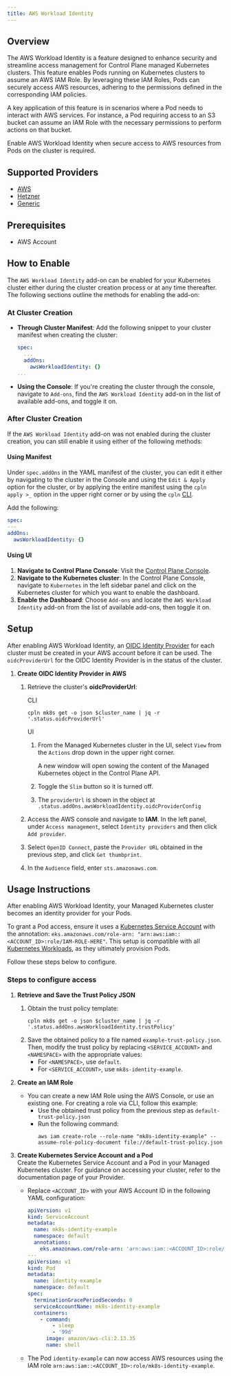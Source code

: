 ```yaml
---
title: AWS Workload Identity
---
```


## Overview

The AWS Workload Identity is a feature designed to enhance security and streamline access management for Control Plane managed Kubernetes clusters. This feature enables Pods running on Kubernetes clusters to assume an AWS IAM Role. By leveraging these IAM Roles, Pods can securely access AWS resources, adhering to the permissions defined in the corresponding IAM policies.

A key application of this feature is in scenarios where a Pod needs to interact with AWS services. For instance, a Pod requiring access to an S3 bucket can assume an IAM Role with the necessary permissions to perform actions on that bucket.

Enable AWS Workload Identity when secure access to AWS resources from Pods on the cluster is required.

## Supported Providers

- [AWS](../aws)
- [Hetzner](../hetzner)
- [Generic](../generic)

## Prerequisites

- AWS Account

## How to Enable

The `AWS Workload Identity` add-on can be enabled for your Kubernetes cluster either during the cluster creation process or at any time thereafter. The following sections outline the methods for enabling the add-on:

### At Cluster Creation

- **Through Cluster Manifest**: Add the following snippet to your cluster manifest when creating the cluster:

  ```yaml YAML
  spec:
    ...
    addOns:
      awsWorkloadIdentity: {}
  ...
  ```

- **Using the Console**: If you're creating the cluster through the console, navigate to `Add-ons`, find the `AWS Workload Identity` add-on in the list of available add-ons, and toggle it on.

### After Cluster Creation

If the `AWS Workload Identity` add-on was not enabled during the cluster creation, you can still enable it using either of the following methods:

#### Using Manifest

Under `spec.addOns` in the YAML manifest of the cluster, you can edit it either by navigating to the cluster in the Console and using the `Edit & Apply` option for the cluster, or by applying the entire manifest using the `cpln apply >_` option in the upper right corner or by using the `cpln` [CLI](/reference/cli).

Add the following:

```yaml YAML
spec:
---
addOns:
  awsWorkloadIdentity: {}
```

#### Using UI

1. **Navigate to Control Plane Console**: Visit the [Control Plane Console](https://console.cpln.io/console/).
1. **Navigate to the Kubernetes cluster**: In the Control Plane Console, navigate to `Kubernetes` in the left sidebar panel and click on the Kubernetes cluster for which you want to enable the dashboard.
1. **Enable the Dashboard**: Choose `Add-ons` and locate the `AWS Workload Identity` add-on from the list of available add-ons, then toggle it on.

## Setup

After enabling AWS Workload Identity, an [OIDC Identity Provider](https://docs.aws.amazon.com/IAM/latest/UserGuide/id_roles_providers_create_oidc.html) for each cluster must be created in your AWS account before it can be used.
The `oidcProviderUrl` for the OIDC Identity Provider is in the status of the cluster.

1. **Create OIDC Identity Provider in AWS**

   1. Retrieve the cluster's **oidcProviderUrl**:

      CLI

      ```
      cpln mk8s get -o json $cluster_name | jq -r '.status.oidcProviderUrl'
      ```

      UI

      1. From the Managed Kubernetes cluster in the UI, select `View` from the `Actions` drop down in the upper right corner.
         
         A new window will open sowing the content of the Managed Kubernetes object in the Control Plane API.
      
      1. Toggle the `Slim` button so it is turned off.
      1. The `providerUrl` is shown in the object at `.status.addOns.awsWorkloadIdentity.oidcProviderConfig`


   1. Access the AWS console and navigate to **IAM**. In the left panel, under `Access management`, select `Identity providers` and then click `Add provider`.
   1. Select `OpenID Connect`, paste the `Provider URL` obtained in the previous step, and click `Get thumbprint`.
   1. In the `Audience` field, enter `sts.amazonaws.com`.

## Usage Instructions

After enabling AWS Workload Identity, your Managed Kubernetes cluster becomes an identity provider for your Pods.

To grant a Pod access, ensure it uses a [Kubernetes Service Account](https://kubernetes.io/docs/tasks/configure-pod-container/configure-service-account/) with the annotation: `eks.amazonaws.com/role-arn: "arn:aws:iam::<ACCOUNT_ID>:role/IAM-ROLE-HERE"`. This setup is compatible with all [Kubernetes Workloads](https://kubernetes.io/docs/concepts/workloads/), as they ultimately provision Pods.

Follow these steps below to configure.

### Steps to configure access

1. **Retrieve and Save the Trust Policy JSON**

   1. Obtain the trust policy template:
      ```
      cpln mk8s get -o json $cluster_name | jq -r '.status.addOns.awsWorkloadIdentity.trustPolicy'
      ```
   1. Save the obtained policy to a file named `example-trust-policy.json`. Then, modify the trust policy by replacing
      `<SERVICE_ACCOUNT>` and `<NAMESPACE>` with the appropriate values:
      - For `<NAMESPACE>`, use `default`.
      - For `<SERVICE_ACCOUNT>`, use `mk8s-identity-example`.

1. **Create an IAM Role**
   - You can create a new IAM Role using the AWS Console, or use an existing one. For creating a role via CLI, follow this example:
     - Use the obtained trust policy from the previous step as `default-trust-policy.json`
     - Run the following command:
       ```
       aws iam create-role --role-name "mk8s-identity-example" --assume-role-policy-document file://default-trust-policy.json
       ```
1. **Create Kubernetes Service Account and a Pod**  
   Create the Kubernetes Service Account and a Pod in your Managed Kubernetes cluster. For guidance on accessing your cluster, refer to the documentation page of your Provider.

   - Replace `<ACCOUNT_ID>` with your AWS Account ID in the following YAML configuration:

     ```yaml YAML
     apiVersion: v1
     kind: ServiceAccount
     metadata:
       name: mk8s-identity-example
       namespace: default
       annotations:
         eks.amazonaws.com/role-arn: 'arn:aws:iam::<ACCOUNT_ID>:role/mk8s-identity-example'
     ---
     apiVersion: v1
     kind: Pod
     metadata:
       name: identity-example
       namespace: default
     spec:
       terminationGracePeriodSeconds: 0
       serviceAccountName: mk8s-identity-example
       containers:
         - command:
             - sleep
             - '99d'
           image: amazon/aws-cli:2.13.35
           name: shell
     ```

   - The Pod `identity-example` can now access AWS resources using the IAM role `arn:aws:iam::<ACCOUNT_ID>:role/mk8s-identity-example`.
